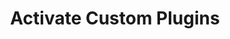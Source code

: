 ---
title: 'Activate Custom Plugins'
description: 'Instructions for enterprise developers on activating and utilizing organization-specific custom plugins.'
icon: 'plug'
---